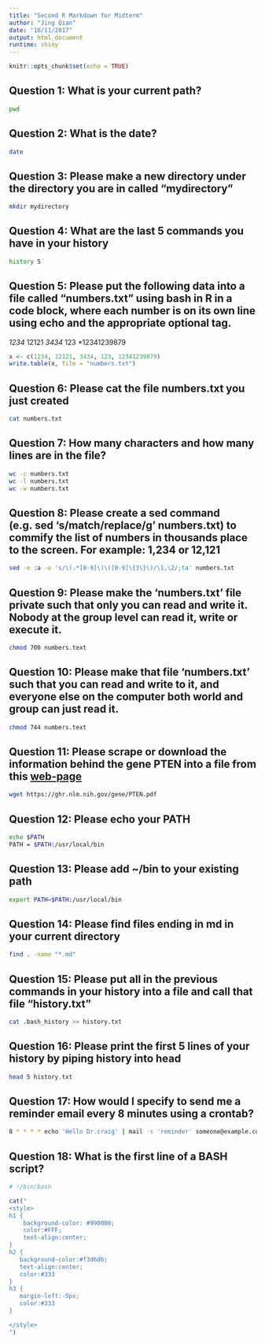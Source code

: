 ```yaml
---
title: "Second R Markdown for Midterm"
author: "Jing Qian"
date: "10/11/2017"
output: html_document
runtime: shiny
---
```


```r
knitr::opts_chunk$set(echo = TRUE)
```

## Question 1:  What is your current path?

```bash
pwd
```

## Question 2:  What is the date?

```bash
date
```

## Question 3:  Please make a new directory under the directory you are in called "mydirectory"

```bash
mkdir mydirectory
```

## Question 4:  What are the last 5 commands you have in your history

```bash
history 5
```


## Question 5:  Please put the following data into a file called "numbers.txt" using bash in R in a code block, where each number is on its own line using echo and the appropriate optional tag.

*1234
*12121
*3434
*123
*12341239879

```r
x <- c(1234, 12121, 3434, 123, 12341239879)
write.table(x, file = "numbers.txt")
```

## Question 6:  Please cat the file numbers.txt you just created

```bash
cat numbers.txt
```

## Question 7:  How many characters and how many lines are in the file?

```bash
wc -c numbers.txt  
wc -l numbers.txt  
wc -w numbers.txt  
```

## Question 8: Please create a sed command (e.g. sed 's/match/replace/g' numbers.txt) to commify the list of numbers in thousands place to the screen.  For example: 1,234 or 12,121

```bash
sed -e :a -e 's/\(.*[0-9]\)\([0-9]\{3\}\)/\1,\2/;ta' numbers.txt
```

## Question 9:  Please make the 'numbers.txt' file private such that only you can read and write it.  Nobody at the group level can read it, write or execute it.

```bash
chmod 700 numbers.text
```

## Question 10:   Please make that file 'numbers.txt' such that you can read and write to it, and everyone else on the computer both world and group can just read it.

```bash
chmod 744 numbers.text
```

## Question 11:  Please scrape or download the information behind the gene PTEN into a file from this [web-page](https://ghr.nlm.nih.gov/gene/PTEN)

```bash
wget https://ghr.nlm.nih.gov/gene/PTEN.pdf
```

## Question 12:  Please echo your PATH

```bash
echo $PATH
PATH = $PATH:/usr/local/bin
```

## Question 13:  Please add ~/bin to your existing path

```bash
export PATH=$PATH:/usr/local/bin
```

## Question 14:  Please find files ending in md in your current directory

```bash
find . -name "*.md"
```

## Question 15:  Please put all in the previous commands in your history into a file and call that file "history.txt"

```bash
cat .bash_history >> history.txt
```

## Question 16:  Please print the first 5 lines of your history by piping history into head

```bash
head 5 history.txt
```

## Question 17:  How would I specify to send me a reminder email every 8 minutes using a crontab?

```bash
8 * * * * echo 'Hello Dr.craig' | mail -s 'reminder' someone@example.com
```

## Question 18: What is the first line of a BASH script?

```bash
# !/bin/bash
```




<!-- The text below is just to reformat the page, using css styling -->
```r
cat("
<style>
h1 {
    background-color: #990000;
    color:#FFF;
    text-align:center;
}
h2 {
   background-color:#f3d6d6;
   text-align:center;
   color:#333
}
h3 {
   margin-left:-5px;
   color:#333
}

</style>
")
```
